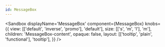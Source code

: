 ```yaml
---
id: MessageBox
---
```



<Sandbox
    displayName='MessageBox'
    component={MessageBox}
    knobs={{
        view: [['default', 'inverse', 'promo'], 'default'],
        size: [['s', 'm', 'l'], 'm'],
        children: 'MessageBox-content',
        opaque: false,
        layout: [['tooltip', 'plain', 'functional'], 'tooltip'],
    }}
/>
